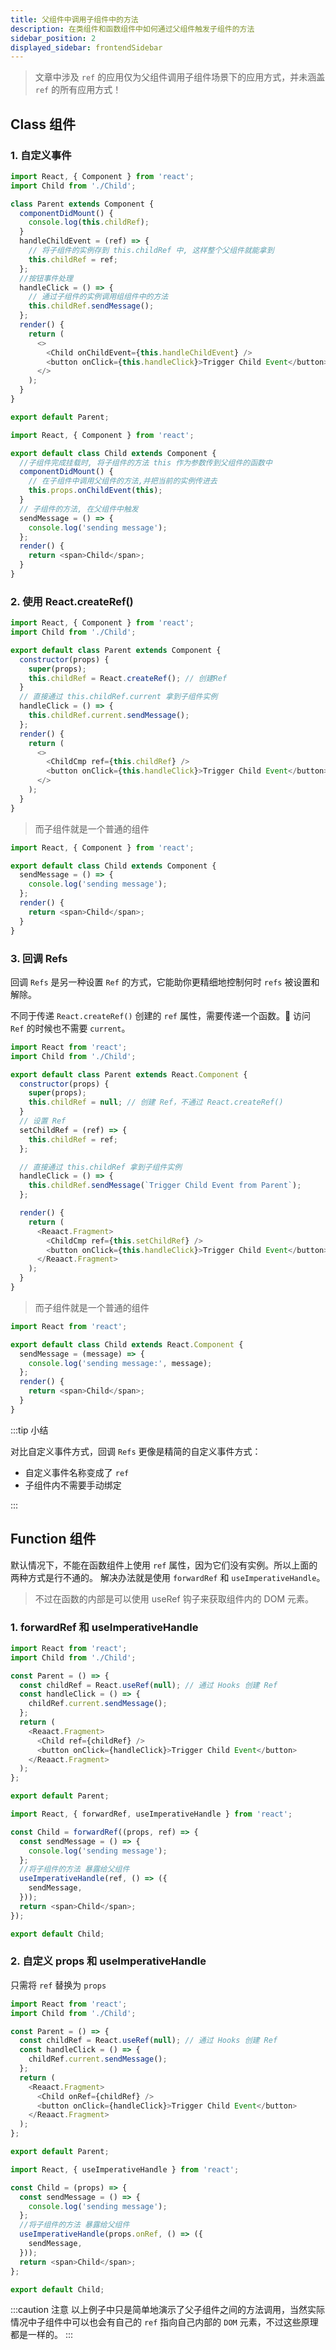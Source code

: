 ```yaml
---
title: 父组件中调用子组件中的方法
description: 在类组件和函数组件中如何通过父组件触发子组件的方法
sidebar_position: 2
displayed_sidebar: frontendSidebar
---
```


<Author count publish="2023-05-4 18:42:00" update="2023-05-13 00:51:00" />

> 文章中涉及 `ref` 的应用仅为父组件调用子组件场景下的应用方式，并未涵盖 `ref` 的所有应用方式！

## Class 组件

### 1. 自定义事件

<Tabs>
<TabItem value="parent" label="父组件" default>

```js {10,20} showLineNumbers title=Parent.js
import React, { Component } from 'react';
import Child from './Child';

class Parent extends Component {
  componentDidMount() {
    console.log(this.childRef);
  }
  handleChildEvent = (ref) => {
    // 将子组件的实例存到 this.childRef 中, 这样整个父组件就能拿到
    this.childRef = ref;
  };
  //按钮事件处理
  handleClick = () => {
    // 通过子组件的实例调用组组件中的方法
    this.childRef.sendMessage();
  };
  render() {
    return (
      <>
        <Child onChildEvent={this.handleChildEvent} />
        <button onClick={this.handleClick}>Trigger Child Event</button>
      </>
    );
  }
}

export default Parent;
```

</TabItem >
<TabItem value="child" label="子组件" default>

```js title=Child.js
import React, { Component } from 'react';

export default class Child extends Component {
  //子组件完成挂载时, 将子组件的方法 this 作为参数传到父组件的函数中
  componentDidMount() {
    // 在子组件中调用父组件的方法,并把当前的实例传进去
    this.props.onChildEvent(this);
  }
  // 子组件的方法, 在父组件中触发
  sendMessage = () => {
    console.log('sending message');
  };
  render() {
    return <span>Child</span>;
  }
}
```

</TabItem>
</Tabs>

### 2. 使用 React.createRef()

<Tabs>
<TabItem value="parent" label="父组件" default>

```js {8,17} showLineNumbers title=Parent.js
import React, { Component } from 'react';
import Child from './Child';

export default class Parent extends Component {
  constructor(props) {
    super(props);
    this.childRef = React.createRef(); // 创建Ref
  }
  // 直接通过 this.childRef.current 拿到子组件实例
  handleClick = () => {
    this.childRef.current.sendMessage();
  };
  render() {
    return (
      <>
        <ChildCmp ref={this.childRef} />
        <button onClick={this.handleClick}>Trigger Child Event</button>
      </>
    );
  }
}
```

</TabItem>
<TabItem value="child" label="子组件" >

> 而子组件就是一个普通的组件

```js title=Child.js
import React, { Component } from 'react';

export default class Child extends Component {
  sendMessage = () => {
    console.log('sending message');
  };
  render() {
    return <span>Child</span>;
  }
}
```

  </TabItem >
</Tabs>

### 3. 回调 Refs

回调 `Refs` 是另一种设置 `Ref` 的方式，它能助你更精细地控制何时 `refs` 被设置和解除。

不同于传递 `React.createRef()` 创建的 `ref` 属性，需要传递一个函数。🍒 访问 `Ref` 的时候也不需要 `current`。

<Tabs>
<TabItem value="parent" label="父组件" default>

```js {7,11,22} showLineNumbers title=Parent.js
import React from 'react';
import Child from './Child';

export default class Parent extends React.Component {
  constructor(props) {
    super(props);
    this.childRef = null; // 创建 Ref，不通过 React.createRef()
  }
  // 设置 Ref
  setChildRef = (ref) => {
    this.childRef = ref;
  };

  // 直接通过 this.childRef 拿到子组件实例
  handleClick = () => {
    this.childRef.sendMessage(`Trigger Child Event from Parent`);
  };

  render() {
    return (
      <Reaact.Fragment>
        <ChildCmp ref={this.setChildRef} />
        <button onClick={this.handleClick}>Trigger Child Event</button>
      </Reaact.Fragment>
    );
  }
}
```

</TabItem>
<TabItem value="child" label="子组件" >

> 而子组件就是一个普通的组件

```js title=Child.js
import React from 'react';

export default class Child extends React.Component {
  sendMessage = (message) => {
    console.log('sending message:', message);
  };
  render() {
    return <span>Child</span>;
  }
}
```

</TabItem >
</Tabs>

:::tip 小结

对比自定义事件方式，回调 `Refs` 更像是精简的自定义事件方式：

- 自定义事件名称变成了 `ref`
- 子组件内不需要手动绑定

:::

## Function 组件

默认情况下，不能在函数组件上使用 `ref` 属性，因为它们没有实例。所以上面的两种方式是行不通的。
解决办法就是使用 `forwardRef` 和 `useImperativeHandle`。

> <Emphasis>不过在函数的内部是可以使用 useRef 钩子来获取组件内的 DOM 元素。</Emphasis>

### 1. forwardRef 和 useImperativeHandle

<Tabs>
<TabItem value="parent" label="父组件" default>

```js {5,11} showLineNumbers title=Parent.js
import React from 'react';
import Child from './Child';

const Parent = () => {
  const childRef = React.useRef(null); // 通过 Hooks 创建 Ref
  const handleClick = () => {
    childRef.current.sendMessage();
  };
  return (
    <Reaact.Fragment>
      <Child ref={childRef} />
      <button onClick={handleClick}>Trigger Child Event</button>
    </Reaact.Fragment>
  );
};

export default Parent;
```

</TabItem>
<TabItem value="child" label="子组件" >

```js {8-10} showLineNumbers title=Child.js
import React, { forwardRef, useImperativeHandle } from 'react';

const Child = forwardRef((props, ref) => {
  const sendMessage = () => {
    console.log('sending message');
  };
  //将子组件的方法 暴露给父组件
  useImperativeHandle(ref, () => ({
    sendMessage,
  }));
  return <span>Child</span>;
});

export default Child;
```

  </TabItem >
</Tabs>

### 2. 自定义 props 和 useImperativeHandle

只需将 `ref` 替换为 `props`

<Tabs>
<TabItem value="parent" label="父组件" default>

```js title=Parent.js
import React from 'react';
import Child from './Child';

const Parent = () => {
  const childRef = React.useRef(null); // 通过 Hooks 创建 Ref
  const handleClick = () => {
    childRef.current.sendMessage();
  };
  return (
    <Reaact.Fragment>
      <Child onRef={childRef} />
      <button onClick={handleClick}>Trigger Child Event</button>
    </Reaact.Fragment>
  );
};

export default Parent;
```

</TabItem>
<TabItem value="child" label="子组件" >

```js {8-10} showLineNumbers title=Child.js
import React, { useImperativeHandle } from 'react';

const Child = (props) => {
  const sendMessage = () => {
    console.log('sending message');
  };
  //将子组件的方法 暴露给父组件
  useImperativeHandle(props.onRef, () => ({
    sendMessage,
  }));
  return <span>Child</span>;
};

export default Child;
```

  </TabItem >
</Tabs>

:::caution 注意
以上例子中只是简单地演示了父子组件之间的方法调用，当然实际情况中子组件中可以也会有自己的 `ref` 指向自己内部的 `DOM` 元素，不过这些原理都是一样的。
:::

